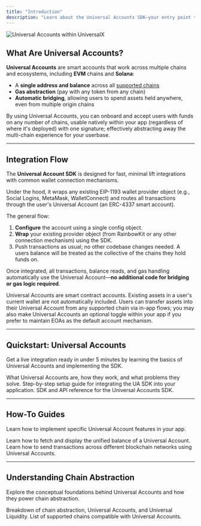 ```yaml
---
title: "Introduction"
description: "Learn about the Universal Accounts SDK—your entry point to native chain abstraction and unified user identity."
---
```


![Universal Accounts within UniversalX](/images/v22.gif)

## What Are Universal Accounts?

**Universal Accounts** are smart accounts that work across multiple chains and ecosystems, including **EVM** chains and **Solana**:
- A **single address and balance** across all [supported chains](/guides/cha/chains)
- **Gas abstraction** (pay with any token from any chain)
- **Automatic bridging**, allowing users to spend assets held anywhere, even from multiple origin chains

By using Universal Accounts, you can onboard and accept users with funds on any number of chains, usable natively within your app (regardless of where it's deployed) with one signature; effectively abstracting away the multi-chain experience for your userbase.

---

## Integration Flow

The **Universal Account SDK** is designed for fast, minimal lift integrations with common wallet connection mechanisms. 

Under the hood, it wraps any existing EIP-1193 wallet provider object (e.g., Social Logins, MetaMask, WalletConnect) and routes all transactions through the user's Universal Account (an ERC-4337 smart account).

The general flow:
1. **Configure** the account using a single config object.
2. **Wrap** your existing provider object (from RainbowKit or any other connection mechanism) using the SDK.
3. Push transactions as usual; no other codebase changes needed. A users balance will be treated as the collective of the chains they hold funds on.

Once integrated, all transactions, balance reads, and gas handling automatically use the Universal Account—**no additional code for bridging or gas logic required**.

<Note>
Universal Accounts are smart contract accounts. Existing assets in a user's current wallet are not automatically included. Users can transfer assets into their Universal Account from any supported chain via in-app flows; you may also make Universal Accounts an optional toggle within your app if you prefer to maintain EOAs as the default account mechanism.
</Note>

---

## Quickstart: Universal Accounts

Get a live integration ready in under 5 minutes by learning the basics of Universal Accounts and implementing the SDK.

<CardGroup cols={3}>
  <Card title="Introduction to Universal Accounts" icon="user" href="/intro/universal-accounts">
    What Universal Accounts are, how they work, and what problems they solve.
  </Card>
  <Card title="Getting Started" icon="rocket" href="/guides/cha/web-quickstart">
    Step-by-step setup guide for integrating the UA SDK into your application.
  </Card>
  <Card title="UA SDK Reference" icon="code" href="/guides/universal-accounts/sdk-reference">
    SDK and API reference for the Universal Accounts SDK.
  </Card>
</CardGroup>

---

## How-To Guides

Learn how to implement specific Universal Account features in your app.

<CardGroup cols={1}>
  <Card title="How to Get Unified Balance" icon="dollar-sign" href="/guides/cha/how-to/balance">
    Learn how to fetch and display the unified balance of a Universal Account.
  </Card>
  <Card title="How to Send Cross-Chain Transactions" icon="paper-plane-top" href="/guides/cha/how-to/transactions">
    Learn how to send transactions across different blockchain networks using Universal Accounts.
  </Card>
</CardGroup>

---

## Understanding Chain Abstraction

Explore the conceptual foundations behind Universal Accounts and how they power chain abstraction.

<CardGroup cols={1}>
  <Card title="What is Chain Abstraction?" icon="layer-group" href="/intro/what-is-cha">
    Breakdown of chain abstraction, Universal Accounts, and Universal Liquidity.
  </Card>
  <Card title="Supported Chains" icon="network-wired" href="/guides/cha/chains">
    List of supported chains compatible with Universal Accounts.
  </Card>
</CardGroup>
